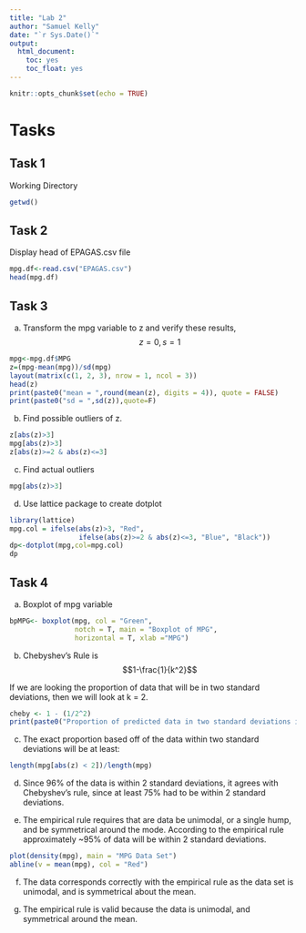 ```yaml
---
title: "Lab 2"
author: "Samuel Kelly"
date: "`r Sys.Date()`"
output: 
  html_document:
    toc: yes
    toc_float: yes
---
```


```r
knitr::opts_chunk$set(echo = TRUE)
```

# Tasks

## Task 1
Working Directory
```r
getwd()
```

## Task 2
Display head of EPAGAS.csv file
```r
mpg.df<-read.csv("EPAGAS.csv")
head(mpg.df)
```

## Task 3
  a. Transform the mpg variable to z and verify these results, $$z=0, s=1$$
```r
mpg<-mpg.df$MPG
z=(mpg-mean(mpg))/sd(mpg)
layout(matrix(c(1, 2, 3), nrow = 1, ncol = 3))
head(z)
print(paste0("mean = ",round(mean(z), digits = 4)), quote = FALSE)
print(paste0("sd = ",sd(z)),quote=F)
```

  b. Find possible outliers of z.
```r
z[abs(z)>3]
mpg[abs(z)>3]
z[abs(z)>=2 & abs(z)<=3]
```
  c. Find actual outliers
```r
mpg[abs(z)>3]
```
  
  d. Use lattice package to create dotplot
```r
library(lattice)
mpg.col = ifelse(abs(z)>3, "Red",
                 ifelse(abs(z)>=2 & abs(z)<=3, "Blue", "Black"))
dp<-dotplot(mpg,col=mpg.col)
dp
```
  
## Task 4
  
  a. Boxplot of mpg variable
```r
bpMPG<- boxplot(mpg, col = "Green", 
                notch = T, main = "Boxplot of MPG", 
                horizontal = T, xlab ="MPG")
```
 
  b. Chebyshev's Rule is $$1-\frac{1}{k^2}$$

  If we are looking the proportion of data that will be in two standard deviations, then we will look at k = 2.
```r
cheby <- 1 - (1/2^2)
print(paste0("Proportion of predicted data in two standard deviations is: ",cheby),quote = F)
```
  c. The exact proportion based off of the data within two standard deviations will be at least:
```r
length(mpg[abs(z) < 2])/length(mpg)
```
  d. Since 96% of the data is within 2 standard deviations, it agrees with Chebyshev's rule, since at least 75% had to be within 2 standard deviations.
  
  e. The empirical rule requires that are data be unimodal, or a single hump, and be symmetrical around the mode. According to the empirical rule approximately ~95% of data will be within 2 standard deviations.
  
```r
plot(density(mpg), main = "MPG Data Set")
abline(v = mean(mpg), col = "Red")
```
  
  f. The data corresponds correctly with the empirical rule as the data set is unimodal, and is symmetrical about the mean.
  
  g. The empirical rule is valid because the data is unimodal, and symmetrical around the mean.
